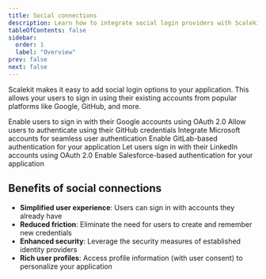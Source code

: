 ```yaml
---
title: Social connections
description: Learn how to integrate social login providers with Scalekit to enable secure social authentication for your users.
tableOfContents: false
sidebar:
  order: 1
  label: "Overview"
prev: false
next: false
---
```



Scalekit makes it easy to add social login options to your application. This allows your users to sign in using their existing accounts from popular platforms like Google, GitHub, and more.

<CardGrid>
  <LinkCard title="Google" href="/guides/integrations/social-connections/google">
    Enable users to sign in with their Google accounts using OAuth 2.0
  </LinkCard>
  <LinkCard title="GitHub" href="/guides/integrations/social-connections/github">
    Allow users to authenticate using their GitHub credentials
  </LinkCard>
  <LinkCard title="Microsoft" href="/guides/integrations/social-connections/microsoft">
    Integrate Microsoft accounts for seamless user authentication
  </LinkCard>
  <LinkCard title="GitLab" href="/guides/integrations/social-connections/gitlab">
    Enable GitLab-based authentication for your application
  </LinkCard>
  <LinkCard title="LinkedIn" href="/guides/integrations/social-connections/linkedin">
    Let users sign in with their LinkedIn accounts using OAuth 2.0
  </LinkCard>
  <LinkCard title="Salesforce" href="/guides/integrations/social-connections/salesforce">
    Enable Salesforce-based authentication for your application
  </LinkCard>
</CardGrid>

## Benefits of social connections

- **Simplified user experience**: Users can sign in with accounts they already have
- **Reduced friction**: Eliminate the need for users to create and remember new credentials
- **Enhanced security**: Leverage the security measures of established identity providers
- **Rich user profiles**: Access profile information (with user consent) to personalize your application
